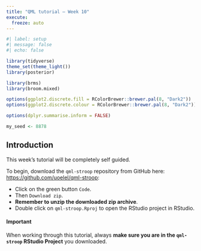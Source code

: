 ```yaml
---
title: "QML tutorial – Week 10"
execute: 
  freeze: auto
---
```


```r
#| label: setup
#| message: false
#| echo: false

library(tidyverse)
theme_set(theme_light())
library(posterior)

library(brms)
library(broom.mixed)

options(ggplot2.discrete.fill = RColorBrewer::brewer.pal(8, "Dark2"))
options(ggplot2.discrete.colour = RColorBrewer::brewer.pal(8, "Dark2"))

options(dplyr.summarise.inform = FALSE)

my_seed <- 8878
```

## Introduction

This week's tutorial will be completely self guided.

To begin, download the `qml-stroop` repository from GitHub here: <https://github.com/uoelel/qml-stroop>:

- Click on the green button `Code`.
- Then `Download zip`.
- **Remember to unzip the downloaded zip archive**.
- Double click on `qml-stroop.Rproj` to open the RStudio project in RStudio.



::: callout-warning
#### Important

When working through this tutorial, always **make sure you are in the `qml-stroop` RStudio Project** you downloaded.

:::

